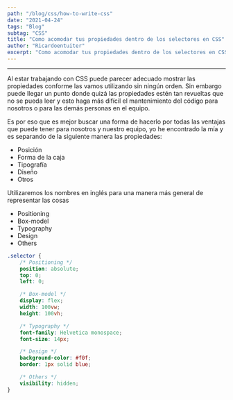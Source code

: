 ```yaml
---
path: "/blog/css/how-to-write-css"
date: "2021-04-24"
tags: "Blog"
subtag: "CSS"
title: "Como acomodar tus propiedades dentro de los selectores en CSS"
author: "Ricardoentuiter"
excerpt: "Como acomodar tus propiedades dentro de los selectores en CSS"
---
```


---

Al estar trabajando con CSS puede parecer adecuado mostrar las propiedades conforme las vamos utilizando sin ningún 
orden. Sin embargo puede llegar un punto donde quizá las propiedades estén tan revueltas que no se pueda leer y esto 
haga más difícil el mantenimiento del código para nosotros o para las demás personas en el equipo.

Es por eso que es mejor buscar una forma de hacerlo por todas las ventajas que puede tener para nosotros y nuestro 
equipo, yo he encontrado la mía y es separando de la siguiente manera las propiedades: 

- Posición
- Forma de la caja
- Tipografía
- Diseño
- Otros

Utilizaremos los nombres en inglés para una manera más general de representar las cosas

- Positioning
- Box-model
- Typography
- Design
- Others

```css
.selector {
	/* Positioning */
	position: absolute;
	top: 0;
	left: 0;

	/* Box-model */
	display: flex;
	width: 100vw;
	height: 100vh;

	/* Typography */
	font-family: Helvetica monospace;
	font-size: 14px;

	/* Design */
	background-color: #f0f;
	border: 1px solid blue;

	/* Others */
	visibility: hidden;
}
```



